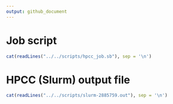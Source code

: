 ```yaml
---
output: github_document
---
```


# Job script
```r
cat(readLines("../../scripts/hpcc_job.sb"), sep = '\n')
```

# HPCC (Slurm) output file
```r
cat(readLines("../../scripts/slurm-2885759.out"), sep = '\n')
```
